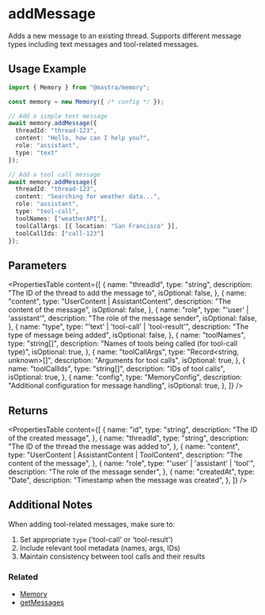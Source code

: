 # addMessage

Adds a new message to an existing thread. Supports different message types including text messages and tool-related messages.

## Usage Example

```typescript
import { Memory } from "@mastra/memory";

const memory = new Memory({ /* config */ });

// Add a simple text message
await memory.addMessage({
  threadId: "thread-123",
  content: "Hello, how can I help you?",
  role: "assistant",
  type: "text"
});

// Add a tool call message
await memory.addMessage({
  threadId: "thread-123",
  content: "Searching for weather data...",
  role: "assistant",
  type: "tool-call",
  toolNames: ["weatherAPI"],
  toolCallArgs: [{ location: "San Francisco" }],
  toolCallIds: ["call-123"]
});
```

## Parameters

<PropertiesTable
  content={[
    {
      name: "threadId",
      type: "string",
      description: "The ID of the thread to add the message to",
      isOptional: false,
    },
    {
      name: "content",
      type: "UserContent | AssistantContent",
      description: "The content of the message",
      isOptional: false,
    },
    {
      name: "role",
      type: "'user' | 'assistant'",
      description: "The role of the message sender",
      isOptional: false,
    },
    {
      name: "type",
      type: "'text' | 'tool-call' | 'tool-result'",
      description: "The type of message being added",
      isOptional: false,
    },
    {
      name: "toolNames",
      type: "string[]",
      description: "Names of tools being called (for tool-call type)",
      isOptional: true,
    },
    {
      name: "toolCallArgs",
      type: "Record<string, unknown>[]",
      description: "Arguments for tool calls",
      isOptional: true,
    },
    {
      name: "toolCallIds",
      type: "string[]",
      description: "IDs of tool calls",
      isOptional: true,
    },
    {
      name: "config",
      type: "MemoryConfig",
      description: "Additional configuration for message handling",
      isOptional: true,
    },
  ]}
/>

## Returns

<PropertiesTable
  content={[
    {
      name: "id",
      type: "string",
      description: "The ID of the created message",
    },
    {
      name: "threadId",
      type: "string",
      description: "The ID of the thread the message was added to",
    },
    {
      name: "content",
      type: "UserContent | AssistantContent | ToolContent",
      description: "The content of the message",
    },
    {
      name: "role",
      type: "'user' | 'assistant' | 'tool'",
      description: "The role of the message sender",
    },
    {
      name: "createdAt",
      type: "Date",
      description: "Timestamp when the message was created",
    },
  ]}
/>

## Additional Notes

When adding tool-related messages, make sure to:
1. Set appropriate `type` ('tool-call' or 'tool-result')
2. Include relevant tool metadata (names, args, IDs)
3. Maintain consistency between tool calls and their results

### Related

- [Memory](/reference/memory/Memory.mdx)
- [getMessages](/reference/memory/getMessages.mdx)
